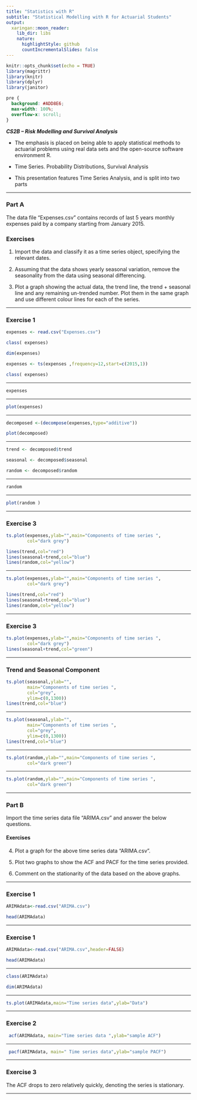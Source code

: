 ```yaml
---
title: "Statistics with R"
subtitle: "Statistical Modelling with R for Actuarial Students"
output:
  xaringan::moon_reader:
    lib_dir: libs
    nature:
      highlightStyle: github
      countIncrementalSlides: false
---
```


```r
knitr::opts_chunk$set(echo = TRUE)
library(magrittr)
library(knitr)
library(dplyr)
library(janitor)


```

```css
pre {
  background: #ADD8E6;
  max-width: 100%;
  overflow-x: scroll;
}
```

***CS2B – Risk Modelling and Survival Analysis ***


* The emphasis is placed on being able to apply statistical methods to actuarial problems using real data sets and the open-source software environment R. 

* Time Series. Probability Distributions, Survival Analysis

* This presentation features Time Series Analysis, and is split into two parts

---


### Part A

The data file “Expenses.csv” contains records of last 5 years monthly expenses paid by a 
company starting from January 2015. 

### Exercises

1. Import the data and classify it as a time series object, specifying the relevant dates. 

2. Assuming that the data shows yearly seasonal variation, remove the seasonality from 
the data using seasonal differencing. 

3. Plot a graph showing the actual data, the trend line, the trend + seasonal line and any 
remaining un-trended number. Plot them in the same graph and use different colour 
lines for each of the series. 


---

### Exercise 1

```r
expenses <- read.csv("Expenses.csv") 

class( expenses)

dim(expenses)
```

```r
expenses <- ts(expenses ,frequency=12,start=c(2015,1)) 

class( expenses)
```

---

```r
expenses 
```
---

```r
plot(expenses) 
```

---

```r
decomposed <-(decompose(expenses,type="additive")) 

plot(decomposed)

```

---

```r
trend <- decomposed$trend 

seasonal <- decomposed$seasonal 

random <- decomposed$random 
```

---


```r

random 
```

---


```r

plot(random )
```

---

### Exercise 3

```r
ts.plot(expenses,ylab="",main="Components of time series ", 
        col="dark grey") 

lines(trend,col="red") 
lines(seasonal+trend,col="blue") 
lines(random,col="yellow") 
```


---

```r
ts.plot(expenses,ylab="",main="Components of time series ", 
        col="dark grey") 

lines(trend,col="red") 
lines(seasonal+trend,col="blue") 
lines(random,col="yellow") 
```
---


### Exercise 3

```r
ts.plot(expenses,ylab="",main="Components of time series ", 
        col="dark grey") 
lines(seasonal+trend,col="green")
```


---

### Trend and Seasonal Component

```r
ts.plot(seasonal,ylab="",
        main="Components of time series ", 
        col="grey",
        ylim=c(0,1300)) 
lines(trend,col="blue")  
```


---

```r
ts.plot(seasonal,ylab="",
        main="Components of time series ", 
        col="grey",
        ylim=c(0,1300)) 
lines(trend,col="blue")  
```

---

```r
ts.plot(random,ylab="",main="Components of time series ", 
        col="dark green") 

```

---

```r
ts.plot(random,ylab="",main="Components of time series ", 
        col="dark green") 

```

---

### Part B
Import the time series data file “ARIMA.csv” and answer the below questions. 

#### Exercises

4. Plot a graph for the above time series data “ARIMA.csv”. 

5. Plot two graphs to show the ACF and PACF for the time series provided. 

6. Comment on the stationarity of the data based on the above graphs. 

---
  
### Exercise 1

```r
ARIMAdata<-read.csv("ARIMA.csv") 
```

```r
head(ARIMAdata)
```

---
  
### Exercise 1

```r
ARIMAdata<-read.csv("ARIMA.csv",header=FALSE) 
```

```r
head(ARIMAdata)
```

---

```r
class(ARIMAdata)
```


```r
dim(ARIMAdata)
```
---


```r
ts.plot(ARIMAdata,main="Time series data",ylab="Data") 
```

---
 
### Exercise 2

```r
 acf(ARIMAdata, main="Time series data ",ylab="sample ACF") 
```

---

```r
 pacf(ARIMAdata, main=" Time series data",ylab="sample PACF") 
```
---

### Exercise 3

The ACF drops to zero relatively quickly, denoting the series is stationary. 

---